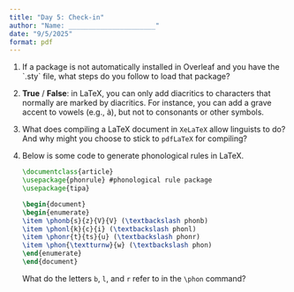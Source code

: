 ```yaml
---
title: "Day 5: Check-in"
author: "Name: ______________________"
date: "9/5/2025"
format: pdf
---
```


1.  If a package is not automatically installed in Overleaf and you have the \`.sty\` file, what steps do you follow to load that package?

\vspace{3em}

2.  **True** / **False**: in LaTeX, you can only add diacritics to characters that normally are marked by diacritics. For instance, you can add a grave accent to vowels (e.g., à), but not to consonants or other symbols.

3.  What does compiling a LaTeX document in `XeLaTeX` allow linguists to do? And why might you choose to stick to `pdfLaTeX` for compiling?

\vspace{3em}

4.  Below is some code to generate phonological rules in LaTeX.

    ``` latex
    \documentclass{article}
    \usepackage{phonrule} #phonological rule package
    \usepackage{tipa}
    
    \begin{document}
    \begin{enumerate} 
    \item \phonb{s}{z}{V}{V} (\textbackslash phonb) 
    \item \phonl{k}{c}{i} (\textbackslash phonl) 
    \item \phonr{t}{ts}{u} (\textbackslash phonr) 
    \item \phon{\textturnw}{w} (\textbackslash phon) 
    \end{enumerate}
    \end{document}
    ```
    
    What do the letters `b`, `l`, and `r` refer to in the `\phon` command?
